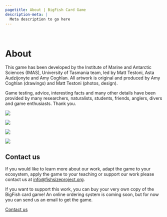 ```yaml
---
pagetitle: About | BigFish Card Game
description-meta: |
  Meta description to go here
---
```


::: {.column-screen .hero-img .hero-strip-page}
   
:::

# About

::: column-page
This game has been developed by the Institute of Marine and Antarctic Sciences (IMAS), University of Tasmania team, led by Matt Testoni, Asta Audzijonyte and Amy Coghlan. All artwork is original and produced by Amy Coghlan (drawings) and Matt Testoni (photos, design). 

Game testing, advice, interesting facts and many other details have been provided by many researchers, naturalists, students, friends, anglers, divers and game enthusiasts. Thank you.

:::: {.grid .justify-contents-evenly .align-items-center .text-center .spacer-2em}
::: g-col-3
![](../resources/images/pretty-pics/blue-Grouper-1-small.jpg){.headshot} 
:::

::: g-col-3
![](../resources/images/pretty-pics/blue-Grouper-1-small.jpg){.headshot} 
:::

::: g-col-3
![](../resources/images/pretty-pics/blue-Grouper-1-small.jpg){.headshot} 
:::

::: g-col-3
![](../resources/images/pretty-pics/blue-Grouper-1-small.jpg){.headshot} 
:::
::::

## Contact us

If you would like to learn more about our work, adapt the game to your ecosystem, apply the game to your teaching or support our work please contact us at [info@fishsizeproject.org](mailto:info@fishsizeproject.org).

If you want to support this work, you can buy your very own copy of the BigFish card game! An online ordering system is coming soon, but for now you can send us an email to get the game.

<!-- ::: text-center -->
<!-- [How to Buy](/pages/how-to-buy.qmd){.h3 .btn .btn-secondary} -->
<!-- ::: -->

::: text-center
[Contact us](mailto:info@fishsizeproject.org){.h3 .btn .btn-secondary}
:::

<!-- ## Supporters -->

<!-- This work is supported by a 2020 Pew Fellowship in Marine Conservation awarded to [Asta Audzijonyte](https://discover.utas.edu.au/Asta.Audzijonyte).  -->

<!-- :::: {.grid .justify-contents-evenly .align-items-center .text-center .spacer-2em} -->
<!-- ::: g-col-2 -->
<!-- ![](https://placehold.co/200x200) -->
<!-- ::: -->

<!-- ::: g-col-2 -->
<!-- ![](https://placehold.co/200x200) -->
<!-- ::: -->

<!-- ::: g-col-2 -->
<!-- ![](https://placehold.co/200x200) -->
<!-- ::: -->

<!-- ::: g-col-2 -->
<!-- ![](https://placehold.co/200x200) -->
<!-- ::: -->

<!-- ::: g-col-2 -->
<!-- ![](https://placehold.co/200x200) -->
<!-- ::: -->

<!-- ::: g-col-2 -->
<!-- ![](https://placehold.co/200x200) -->
<!-- ::: -->
<!-- :::: -->

:::

